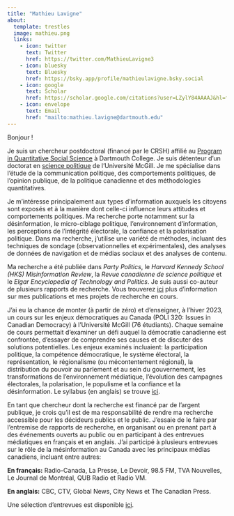```yaml
---
title: "Mathieu Lavigne"
about:
  template: trestles
  image: mathieu.png
  links:
    - icon: twitter
      text: Twitter
      href: https://twitter.com/MathieuLavigne3
    - icon: bluesky
      text: Bluesky
      href: https://bsky.app/profile/mathieulavigne.bsky.social
    - icon: google
      text: Scholar
      href: https://scholar.google.com/citations?user=LZylY84AAAAJ&hl=fr&oi=ao
    - icon: envelope
      text: Email
      href: "mailto:mathieu.lavigne@dartmouth.edu"
---
```


<section class="about">

Bonjour !

Je suis un chercheur postdoctoral (financé par le CRSH) affilié au [Program in Quantitative Social Science](https://qss.dartmouth.edu/) à Dartmouth College. Je suis détenteur d'un doctorat en [science politique](https://www.mcgill.ca/politicalscience/){target="_blank"} de l'Université McGill. Je me spécialise dans l'étude de la communication politique, des comportements politiques, de l'opinion publique, de la politique canadienne et des méthodologies quantitatives. 

Je m'intéresse principalement aux types d'information auxquels les citoyens sont exposés et à la manière dont celle-ci influence leurs attitudes et comportements politiques. Ma recherche porte notamment sur la désinformation, le micro-ciblage politique, l'environnement d'information, les perceptions de l'intégrité électorale, la confiance et la polarisation politique. Dans ma recherche, j'utilise une variété de méthodes, incluant des techniques de sondage (observationnelles et expérimentales), des analyses de données de navigation et de médias sociaux et des analyses de contenu. 

Ma recherche a été publiée dans *Party Politics*, le *Harvard Kennedy School (HKS) Misinformation Review*, la *Revue canadienne de science politique* et le *Elgar Encyclopedia of Technology and Politics*. Je suis aussi co-auteur de plusieurs rapports de recherche. Vous trouverez [ici](../Research/index.qmd){target="_blank"} plus d'information sur mes publications et mes projets de recherche en cours.

J'ai eu la chance de monter (à partir de zéro) et d'enseigner, à l'hiver 2023, un cours sur les enjeux démocratiques au Canada (POLI 320: Issues in Canadian Democracy) à l'Université McGill (76 étudiants). Chaque semaine de cours permettait d'examiner un défi auquel la démocratie canadienne est confrontée, d'essayer de comprendre ses causes et de discuter des solutions potentielles. Les enjeux examinés incluaient: la participation politique, la compétence démocratique, le système électoral, la représentation, le régionalisme (ou mécontentement régional), la distribution du pouvoir au parlement et au sein du gouvernement, les transformations de l'environnement médiatique, l'évolution des campagnes électorales, la polarisation, le populisme et la confiance et la désinformation. Le syllabus (en anglais) se trouve [ici](../Teaching/POLI320_W23.pdf){target="_blank"}.

En tant que chercheur dont la recherche est financé par de l'argent publique, je crois qu'il est de ma responsabilité de rendre ma recherche accessible pour les décideurs publics et le public. J'essaie de le faire par l'entremise de rapports de recherche, en organisant ou en prenant part à des événements ouverts au public ou en participant à des entrevues médiatiques en français et en anglais. J'ai participé à plusieurs entrevues sur le rôle de la mésinformation au Canada avec les principaux médias canadiens, incluant entre autres: 

**En français:** Radio-Canada, La Presse, Le Devoir, 98.5 FM, TVA Nouvelles, Le Journal de Montréal, QUB Radio et Radio VM.

**En anglais:** CBC, CTV, Global News, City News et The Canadian Press. 

Une sélection d'entrevues est disponible [ici](../Media/index.qmd){target="_blank"}.

</section>